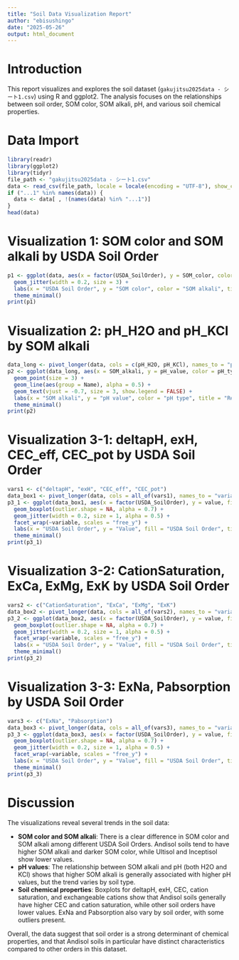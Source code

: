 ```yaml
---
title: "Soil Data Visualization Report"
author: "ebisushingo"
date: "2025-05-26"
output: html_document
---
```


# Introduction
This report visualizes and explores the soil dataset (`gakujitsu2025data - シート1.csv`) using R and ggplot2. The analysis focuses on the relationships between soil order, SOM color, SOM alkali, pH, and various soil chemical properties.

# Data Import
```r
library(readr)
library(ggplot2)
library(tidyr)
file_path <- "gakujitsu2025data - シート1.csv"
data <- read_csv(file_path, locale = locale(encoding = "UTF-8"), show_col_types = FALSE)
if ("...1" %in% names(data)) {
  data <- data[ , !(names(data) %in% "...1")]
}
head(data)
```

# Visualization 1: SOM color and SOM alkali by USDA Soil Order
```r
p1 <- ggplot(data, aes(x = factor(USDA_SoilOrder), y = SOM_color, color = SOM_alkali)) +
  geom_jitter(width = 0.2, size = 3) +
  labs(x = "USDA Soil Order", y = "SOM color", color = "SOM alkali", title = "SOM color and SOM alkali by USDA Soil Order") +
  theme_minimal()
print(p1)
```

# Visualization 2: pH_H2O and pH_KCl by SOM alkali
```r
data_long <- pivot_longer(data, cols = c(pH_H2O, pH_KCl), names_to = "pH_type", values_to = "pH_value")
p2 <- ggplot(data_long, aes(x = SOM_alkali, y = pH_value, color = pH_type, label = USDA_SoilOrder)) +
  geom_point(size = 3) +
  geom_line(aes(group = Name), alpha = 0.5) +
  geom_text(vjust = -0.7, size = 3, show.legend = FALSE) +
  labs(x = "SOM alkali", y = "pH value", color = "pH type", title = "Relationship between SOM alkali and pH values (with soil name)") +
  theme_minimal()
print(p2)
```

# Visualization 3-1: deltapH, exH, CEC_eff, CEC_pot by USDA Soil Order
```r
vars1 <- c("deltapH", "exH", "CEC_eff", "CEC_pot")
data_box1 <- pivot_longer(data, cols = all_of(vars1), names_to = "variable", values_to = "value")
p3_1 <- ggplot(data_box1, aes(x = factor(USDA_SoilOrder), y = value, fill = factor(USDA_SoilOrder))) +
  geom_boxplot(outlier.shape = NA, alpha = 0.7) +
  geom_jitter(width = 0.2, size = 1, alpha = 0.5) +
  facet_wrap(~variable, scales = "free_y") +
  labs(x = "USDA Soil Order", y = "Value", fill = "USDA Soil Order", title = "Comparison of deltapH, exH, CEC_eff, CEC_pot by USDA Soil Order") +
  theme_minimal()
print(p3_1)
```

# Visualization 3-2: CationSaturation, ExCa, ExMg, ExK by USDA Soil Order
```r
vars2 <- c("CationSaturation", "ExCa", "ExMg", "ExK")
data_box2 <- pivot_longer(data, cols = all_of(vars2), names_to = "variable", values_to = "value")
p3_2 <- ggplot(data_box2, aes(x = factor(USDA_SoilOrder), y = value, fill = factor(USDA_SoilOrder))) +
  geom_boxplot(outlier.shape = NA, alpha = 0.7) +
  geom_jitter(width = 0.2, size = 1, alpha = 0.5) +
  facet_wrap(~variable, scales = "free_y") +
  labs(x = "USDA Soil Order", y = "Value", fill = "USDA Soil Order", title = "Comparison of CationSaturation, ExCa, ExMg, ExK by USDA Soil Order") +
  theme_minimal()
print(p3_2)
```

# Visualization 3-3: ExNa, Pabsorption by USDA Soil Order
```r
vars3 <- c("ExNa", "Pabsorption")
data_box3 <- pivot_longer(data, cols = all_of(vars3), names_to = "variable", values_to = "value")
p3_3 <- ggplot(data_box3, aes(x = factor(USDA_SoilOrder), y = value, fill = factor(USDA_SoilOrder))) +
  geom_boxplot(outlier.shape = NA, alpha = 0.7) +
  geom_jitter(width = 0.2, size = 1, alpha = 0.5) +
  facet_wrap(~variable, scales = "free_y") +
  labs(x = "USDA Soil Order", y = "Value", fill = "USDA Soil Order", title = "Comparison of ExNa, Pabsorption by USDA Soil Order") +
  theme_minimal()
print(p3_3)
```

# Discussion
The visualizations reveal several trends in the soil data:

- **SOM color and SOM alkali**: There is a clear difference in SOM color and SOM alkali among different USDA Soil Orders. Andisol soils tend to have higher SOM alkali and darker SOM color, while Ultisol and Inceptisol show lower values.
- **pH values**: The relationship between SOM alkali and pH (both H2O and KCl) shows that higher SOM alkali is generally associated with higher pH values, but the trend varies by soil type.
- **Soil chemical properties**: Boxplots for deltapH, exH, CEC, cation saturation, and exchangeable cations show that Andisol soils generally have higher CEC and cation saturation, while other soil orders have lower values. ExNa and Pabsorption also vary by soil order, with some outliers present.

Overall, the data suggest that soil order is a strong determinant of chemical properties, and that Andisol soils in particular have distinct characteristics compared to other orders in this dataset.
